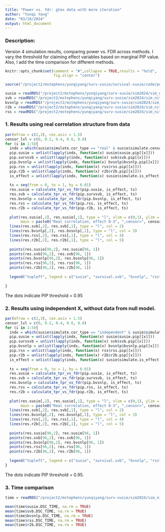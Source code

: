 ```yaml
---
title: "Power vs. fdr: gtex data with more iteration"
author: "Yunqi Yang"
date: "03/18/2024"
output: html_document
---
```


### Description:

Version 4 simulation results, comparing power vs. FDR across methods. I vary the threshold for claiming effect variables based on marginal PIP value. Also, I add the time comparison for different methods.

```r
knitr::opts_chunk$set(comment = "#",collapse = TRUE,results = "hold",
                      fig.align = "center")
```

```r
source("/project2/mstephens/yunqiyang/surv-susie/survival-susie/code/post_summary.R")
```

```r
susie = readRDS("/project2/mstephens/yunqiyang/surv-susie/sim2024/sim_niter500/susie.rds")
svb = readRDS("/project2/mstephens/yunqiyang/surv-susie/sim2024/sim_niter500/svb.rds")
bvsnlp = readRDS("/project2/mstephens/yunqiyang/surv-susie/sim2024/sim_niter500/bvsnlp.rds")
r2b = readRDS("/project2/mstephens/yunqiyang/surv-susie/sim2024/sim_niter500/r2b.rds")
rss = readRDS("/project2/mstephens/yunqiyang/surv-susie/sim2024/sim_niter500/rss.rds")
```

### 1. Results using real correlation structure from data

```r
par(mfrow = c(2,3), cex.axis = 1.5)
censor_lvl = c(0, 0.2, 0.4, 0.6, 0.8)
for (i in 1:5){
  indx = which(susie$simulate.cor_type == "real" & susie$simulate.censor_lvl == censor_lvl[i])
  pip.susie = unlist(lapply(indx, function(x) susie$susie.pip[[x]]))
  pip.survsvb = unlist(lapply(indx, function(x) svb$svb.pip[[x]]))
  pip.bvsnlp = unlist(lapply(indx, function(x) bvsnlp$bvsnlp.pip[[x]]))
  pip.rss = unlist(lapply(indx, function(x) rss$rss.pip[[x]]))
  pip.r2b = unlist(lapply(indx, function(x) r2b$r2b.pip[[x]]))
  is_effect = unlist(lapply(indx, function(x) susie$simulate.is_effect[[x]]))
  
  ts = seq(from = 0, to = 1, by = 0.01)
  res.susie = calculate_tpr_vs_fdr(pip.susie, is_effect, ts)
  res.svb = calculate_tpr_vs_fdr(pip.survsvb, is_effect, ts)
  res.bvsnlp = calculate_tpr_vs_fdr(pip.bvsnlp, is_effect, ts)
  res.rss = calculate_tpr_vs_fdr(pip.rss, is_effect, ts)
  res.r2b = calculate_tpr_vs_fdr(pip.r2b, is_effect, ts)
  
  plot(res.susie[,2], res.susie[,1], type = "l", xlim = c(0,1), ylim = c(0, 1), xlab = "FDR", ylab = "Power",
       main = paste0("Real correlation, effect 0-3", ",censor=", censor_lvl[i]))
  lines(res.svb[,2], res.svb[,1], type = "l", col = 2)
  lines(res.bvsnlp[,2], res.bvsnlp[,1], type = "l", col = 3)
  lines(res.rss[,2], res.rss[,1], type = "l", col = 4)
  lines(res.r2b[,2], res.r2b[,1], type = "l", col = 5)
  
  points(res.susie[96,2], res.susie[96, 1])
  points(res.svb[96,2], res.svb[96, 1])
  points(res.bvsnlp[96,2], res.bvsnlp[96, 1])
  points(res.rss[96,2], res.rss[96, 1])
  points(res.r2b[96,2], res.r2b[96, 1])
  
  legend("topleft", legend = c("susie", "survival.svb", "bvsnlp", "rss", "r2b"), col = c(1,2,3,4,5), lty = 1)
  
}

```
The dots indicate PIP threshold = 0.95


### 2. Results using independent X, without data from null model. 

```r
par(mfrow = c(2,3), cex.axis = 1.5)
censor_lvl = c(0, 0.2, 0.4, 0.6, 0.8)
for (i in 1:5){
  indx = which(susie$simulate.cor_type == "independent" & susie$simulate.censor_lvl == censor_lvl[i])
  pip.susie = unlist(lapply(indx, function(x) susie$susie.pip[[x]]))
  pip.survsvb = unlist(lapply(indx, function(x) svb$svb.pip[[x]]))
  pip.bvsnlp = unlist(lapply(indx, function(x) bvsnlp$bvsnlp.pip[[x]]))
  pip.rss = unlist(lapply(indx, function(x) rss$rss.pip[[x]]))
  pip.r2b = unlist(lapply(indx, function(x) r2b$r2b.pip[[x]]))
  is_effect = unlist(lapply(indx, function(x) susie$simulate.is_effect[[x]]))
  
  ts = seq(from = 0, to = 1, by = 0.01)
  res.susie = calculate_tpr_vs_fdr(pip.susie, is_effect, ts)
  res.svb = calculate_tpr_vs_fdr(pip.survsvb, is_effect, ts)
  res.bvsnlp = calculate_tpr_vs_fdr(pip.bvsnlp, is_effect, ts)
  res.rss = calculate_tpr_vs_fdr(pip.rss, is_effect, ts)
  res.r2b = calculate_tpr_vs_fdr(pip.r2b, is_effect, ts)
  
  plot(res.susie[,2], res.susie[,1], type = "l", xlim = c(0,1), ylim = c(0, 1), xlab = "FDR", ylab = "Power",
       main = paste0("Real correlation, effect 0-3", ",censor=", censor_lvl[i]))
  lines(res.svb[,2], res.svb[,1], type = "l", col = 2)
  lines(res.bvsnlp[,2], res.bvsnlp[,1], type = "l", col = 3)
  lines(res.rss[,2], res.rss[,1], type = "l", col = 4)
  lines(res.r2b[,2], res.r2b[,1], type = "l", col = 5)
  
  points(res.susie[96,2], res.susie[96, 1])
  points(res.svb[96,2], res.svb[96, 1])
  points(res.bvsnlp[96,2], res.bvsnlp[96, 1])
  points(res.rss[96,2], res.rss[96, 1])
  points(res.r2b[96,2], res.r2b[96, 1])
  
  legend("topleft", legend = c("susie", "survival.svb", "bvsnlp", "rss", "r2b"), col = c(1,2,3,4,5), lty = 1)
}

```

The dots indicate PIP threshold = 0.95.


### 3. Time comparison

```r
time = readRDS("/project2/mstephens/yunqiyang/surv-susie/sim2024/sim_niter500/time.rds")
```

```r
mean(time$susie.DSC_TIME, na.rm = TRUE)
mean(time$svb.DSC_TIME, na.rm = TRUE)
mean(time$bvsnlp.DSC_TIME, na.rm = TRUE)
mean(time$rss.DSC_TIME, na.rm = TRUE)
mean(time$r2b.DSC_TIME, na.rm = TRUE)
```


